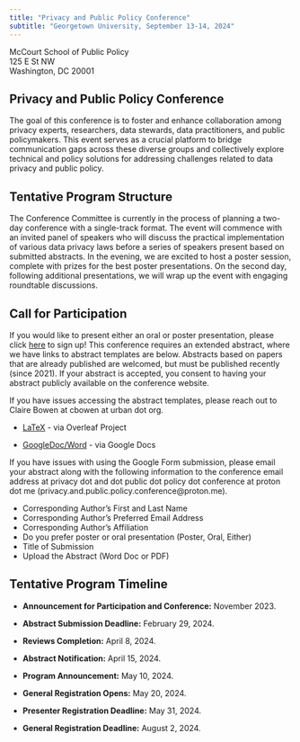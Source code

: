 ```yaml
---
title: "Privacy and Public Policy Conference"
subtitle: "Georgetown University, September 13-14, 2024"
---
```


McCourt School of Public Policy \
125 E St NW \
Washington, DC 20001

## Privacy and Public Policy Conference

The goal of this conference is to foster and enhance collaboration among privacy experts, researchers, data stewards, data practitioners, and public policymakers. This event serves as a crucial platform to bridge communication gaps across these diverse groups and collectively explore technical and policy solutions for addressing challenges related to data privacy and public policy.

## **Tentative Program Structure**

The Conference Committee is currently in the process of planning a two-day conference with a single-track format. The event will commence with an invited panel of speakers who will discuss the practical implementation of various data privacy laws before a series of speakers present based on submitted abstracts. In the evening, we are excited to host a poster session, complete with prizes for the best poster presentations. On the second day, following additional presentations, we will wrap up the event with engaging roundtable discussions.

## **Call for Participation**

If you would like to present either an oral or poster presentation, please click [here](https://docs.google.com/forms/d/e/1FAIpQLSe3JWSrB8U0adk_INZ5eQaMaeGV7-P5muDX_LUXKoRp72x89w/viewform) to sign up! This conference requires an extended abstract, where we have links to abstract templates are below. Abstracts based on papers that are already published are welcomed, but must be published recently (since 2021). If your abstract is accepted, you consent to having your abstract publicly available on the conference website.

If you have issues accessing the abstract templates, please reach out to Claire Bowen at cbowen at urban dot org.

-   [LaTeX](https://www.overleaf.com/read/kvwpjnsqyybh#a2f234) - via Overleaf Project

-   [GoogleDoc/Word](https://docs.google.com/document/d/1H6g1bBp7C6wcpzU31DsyWPaiTiMM1gNI/edit) - via Google Docs

If you have issues with using the Google Form submission, please email your abstract along with the following information to the conference email address at privacy dot and dot public dot policy dot conference at proton dot me (privacy.and.public.policy.conference@proton.me).

- Corresponding Author's First and Last Name
- Corresponding Author's Preferred Email Address
- Corresponding Author's Affiliation
- Do you prefer poster or oral presentation (Poster, Oral, Either)
- Title of Submission
- Upload the Abstract (Word Doc or PDF)

## **Tentative Program Timeline**

-   **Announcement for Participation and Conference:** November 2023.

-   **Abstract Submission Deadline:** February 29, 2024.

-   **Reviews Completion:** April 8, 2024.

-   **Abstract Notification:** April 15, 2024.

-   **Program Announcement:** May 10, 2024.

-   **General Registration Opens:** May 20, 2024.

-   **Presenter Registration Deadline:** May 31, 2024.

-   **General Registration Deadline:** August 2, 2024.
